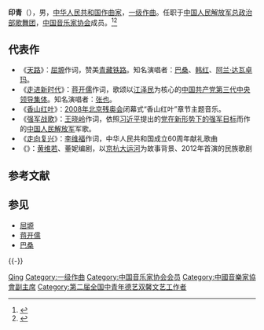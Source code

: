'''印青'''（{{bd|1954年|5月|||}}），男，[[中华人民共和国|中华人民共和国]][[作曲家|作曲家]]，[[一级作曲|一级作曲]]。任职于[[中国人民解放军歌舞团|中国人民解放军总政治部歌舞团]]，[[中国音乐家协会|中国音乐家协会]]成员。<ref>{{Cite web|title=印 青|url=http://www.chnmusic.org/CmaInfo/yinqing.html|accessdate=2019-10-04|work=中国音乐家协会官方网站|archive-date=2020-10-27|archive-url=https://web.archive.org/web/20201027111943/http://www.chnmusic.org/CmaInfo/yinqing.html|dead-url=yes}}</ref><ref>{{Cite web|title=抒写时代精品乐章——专访中国音乐家协会副主席印青|url=http://www.xinhuanet.com/ent/2018-12/03/c_1123797664.htm|accessdate=2019-10-04|last=张欣然|work=新华网|archive-date=2021-12-13|archive-url=https://web.archive.org/web/20211213214156/http://www.xinhuanet.com/ent/2018-12/03/c_1123797664.htm|dead-url=no}}</ref>

== 代表作 ==
{{Further|Category:印青曲作}}
* 《[[天路|天路]]》：[[屈塬|屈塬]]作词，赞美[[青藏铁路|青藏铁路]]。知名演唱者：[[巴桑_(演员)|巴桑]]、[[韩红|韩红]]、[[阿兰·达瓦卓玛|阿兰·达瓦卓玛]]。
* 《[[走进新时代|走进新时代]]》：[[蒋开儒|蒋开儒]]作词，歌颂以[[江泽民|江泽民]]为核心的[[中国共产党集体领导制度|中国共产党第三代中央领导集体]]。知名演唱者：[[张也|张也]]。
* 《[[香山红叶|香山红叶]]》：[[2008年夏季残奥会|2008年北京残奥会]]闭幕式“香山红叶”章节主题音乐。
* 《[[强军战歌|强军战歌]]》：[[王晓岭|王晓岭]]作词，依照[[习近平|习近平]]提出的[[党在新形势下的强军目标|党在新形势下的强军目标]]而作的[[中国人民解放军|中国人民解放军]]军歌。
* 《[[走向复兴|走向复兴]]》：[[李维福|李维福]]作词，中华人民共和国成立60周年献礼歌曲
* 《{{link-en|运河谣|The Canal Ballad}}》：[[黄维若|黄维若]]、董妮编剧，以[[京杭大运河|京杭大运河]]为故事背景、2012年首演的民族歌剧

== 参考文献==
{{Reflist}}

== 参见 ==
* [[屈塬|屈塬]]
* [[蒋开儒|蒋开儒]]
* [[巴桑_(演员)|巴桑]]

{{-}}
{{start box}}
{{s-mil|pla}}
{{s-before|[[张继钢|张继钢]]}}
{{s-title|[[中国人民解放军歌舞团|中国人民解放军总政治部歌舞团]]团长|2006年11月－2008年12月}}
{{s-after|[[彭丽媛|彭丽媛]]}}

{{第二届全国中青年德艺双馨文艺工作者}}
{{Navboxes
| title  = 印青在[[中国音乐家协会|中国音乐家协会]]的职务
| list1  =
{{中国音乐家协会第七届理事会}}
{{中国音乐家协会第八届理事会}}
}}
{{Navboxes
| title  = 印青在[[中国文学艺术界联合会|中国文学艺术界联合会]]的职务
| list1  =
{{中国文学艺术界联合会第八届全国委员会}}
{{中国文学艺术界联合会第九届全国委员会}}
}}

{{Authority control}}
{{DEFAULTSORT:Yin印}}
[[Category:印姓|Qing]]
[[Category:一级作曲|Category:一级作曲]]
[[Category:中国音乐家协会会员|Category:中国音乐家协会会员]]
[[Category:中國音樂家協會副主席|Category:中國音樂家協會副主席]]
[[Category:第二届全国中青年德艺双馨文艺工作者|Category:第二届全国中青年德艺双馨文艺工作者]]
